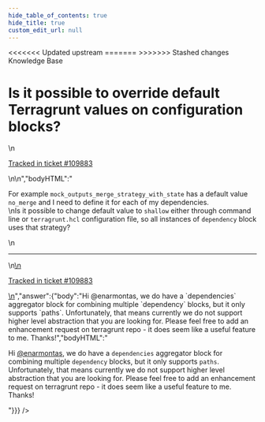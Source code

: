 ```yaml
---
hide_table_of_contents: true
hide_title: true
custom_edit_url: null
---
```



<head>
<<<<<<< Updated upstream
  <link rel="canonical" href="https://github.com/tnn-tnn-tnn-tnn-tnn-gruntwork-io/knowledge-base/discussions/662" />
=======
  <link rel="canonical" href="https://github.com/tnn-gruntwork-io/knowledge-base/discussions/662" />
>>>>>>> Stashed changes
</head>

<CenterLayout>
<span className="searchCategory">Knowledge Base</span>
<h1>Is it possible to override default Terragrunt values on configuration blocks?</h1>
<GitHub discussion={{"id":"D_kwDOF8slf84AScum","number":662,"author":{"login":"enarmontas"},"title":"Is it possible to override default Terragrunt values on configuration blocks?","body":"\nFor example `mock_outputs_merge_strategy_with_state` has a default value `no_merge` and I need to define it for each of my dependencies.\r\nIs it possible to change default value to `shallow` either through command line or `terragrunt.hcl` configuration file, so all instances of `dependency` block uses that strategy? \n\n---\n\n<ins datetime=\"2023-02-08T18:21:43Z\">\n  <p><a href=\"https://support.gruntwork.io/hc/requests/109883\">Tracked in ticket #109883</a></p>\n</ins>\n","bodyHTML":"<p dir=\"auto\">For example <code class=\"notranslate\">mock_outputs_merge_strategy_with_state</code> has a default value <code class=\"notranslate\">no_merge</code> and I need to define it for each of my dependencies.<br>\nIs it possible to change default value to <code class=\"notranslate\">shallow</code> either through command line or <code class=\"notranslate\">terragrunt.hcl</code> configuration file, so all instances of <code class=\"notranslate\">dependency</code> block uses that strategy?</p>\n<hr>\n<ins datetime=\"2023-02-08T18:21:43Z\">\n  <p dir=\"auto\"><a href=\"https://support.gruntwork.io/hc/requests/109883\" rel=\"nofollow\">Tracked in ticket #109883</a></p>\n</ins>","answer":{"body":"Hi @enarmontas, we do have a `dependencies` aggregator block for combining multiple `dependency` blocks, but it only supports `paths`. Unfortunately, that means currently we do not support higher level abstraction that you are looking for. Please feel free to add  an enhancement request on terragrunt repo - it does seem like a useful feature to me. Thanks!","bodyHTML":"<p dir=\"auto\">Hi <a class=\"user-mention notranslate\" data-hovercard-type=\"user\" data-hovercard-url=\"/users/enarmontas/hovercard\" data-octo-click=\"hovercard-link-click\" data-octo-dimensions=\"link_type:self\" href=\"https://github.com/enarmontas\">@enarmontas</a>, we do have a <code class=\"notranslate\">dependencies</code> aggregator block for combining multiple <code class=\"notranslate\">dependency</code> blocks, but it only supports <code class=\"notranslate\">paths</code>. Unfortunately, that means currently we do not support higher level abstraction that you are looking for. Please feel free to add  an enhancement request on terragrunt repo - it does seem like a useful feature to me. Thanks!</p>"}}} />

</CenterLayout>
  

<!-- ##DOCS-SOURCER-START
{
  "sourcePlugin": "github-discussions",
  "hash": "e7ebd2ae8979a14f4319ea129466ed73"
}
##DOCS-SOURCER-END -->
